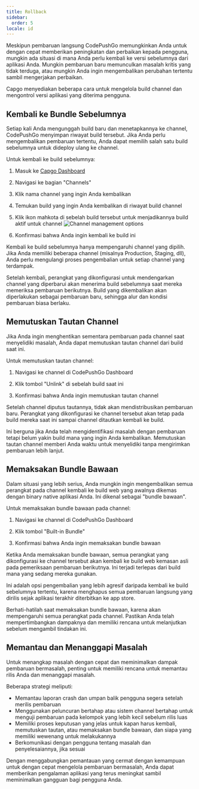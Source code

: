 ```yaml
---
title: Rollback
sidebar:
  order: 5
locale: id
---
```



Meskipun pembaruan langsung CodePushGo memungkinkan Anda untuk dengan cepat memberikan peningkatan dan perbaikan kepada pengguna, mungkin ada situasi di mana Anda perlu kembali ke versi sebelumnya dari aplikasi Anda. Mungkin pembaruan baru memunculkan masalah kritis yang tidak terduga, atau mungkin Anda ingin mengembalikan perubahan tertentu sambil mengerjakan perbaikan.

Capgo menyediakan beberapa cara untuk mengelola build channel dan mengontrol versi aplikasi yang diterima pengguna.

## Kembali ke Bundle Sebelumnya

Setiap kali Anda mengunggah build baru dan menetapkannya ke channel, CodePushGo menyimpan riwayat build tersebut. Jika Anda perlu mengembalikan pembaruan tertentu, Anda dapat memilih salah satu build sebelumnya untuk dideploy ulang ke channel.

Untuk kembali ke build sebelumnya:

<Steps>

1. Masuk ke [Capgo Dashboard](https://app.capgo.io)

2. Navigasi ke bagian "Channels"

3. Klik nama channel yang ingin Anda kembalikan

4. Temukan build yang ingin Anda kembalikan di riwayat build channel

5. Klik ikon mahkota di sebelah build tersebut untuk menjadikannya build aktif untuk channel
   ![Channel management options](/select_bundle.webp)

6. Konfirmasi bahwa Anda ingin kembali ke build ini

</Steps>

<Aside type="note">
Kembali ke build sebelumnya hanya mempengaruhi channel yang dipilih. Jika Anda memiliki beberapa channel (misalnya Production, Staging, dll), Anda perlu mengulangi proses pengembalian untuk setiap channel yang terdampak.
</Aside>

Setelah kembali, perangkat yang dikonfigurasi untuk mendengarkan channel yang diperbarui akan menerima build sebelumnya saat mereka memeriksa pembaruan berikutnya. Build yang dikembalikan akan diperlakukan sebagai pembaruan baru, sehingga alur dan kondisi pembaruan biasa berlaku.

## Memutuskan Tautan Channel

Jika Anda ingin menghentikan sementara pembaruan pada channel saat menyelidiki masalah, Anda dapat memutuskan tautan channel dari build saat ini.

Untuk memutuskan tautan channel:

1. Navigasi ke channel di CodePushGo Dashboard

2. Klik tombol "Unlink" di sebelah build saat ini

3. Konfirmasi bahwa Anda ingin memutuskan tautan channel

Setelah channel diputus tautannya, tidak akan mendistribusikan pembaruan baru. Perangkat yang dikonfigurasi ke channel tersebut akan tetap pada build mereka saat ini sampai channel ditautkan kembali ke build.

Ini berguna jika Anda telah mengidentifikasi masalah dengan pembaruan tetapi belum yakin build mana yang ingin Anda kembalikan. Memutuskan tautan channel memberi Anda waktu untuk menyelidiki tanpa mengirimkan pembaruan lebih lanjut.

## Memaksakan Bundle Bawaan

Dalam situasi yang lebih serius, Anda mungkin ingin mengembalikan semua perangkat pada channel kembali ke build web yang awalnya dikemas dengan binary native aplikasi Anda. Ini dikenal sebagai "bundle bawaan".

Untuk memaksakan bundle bawaan pada channel:

1. Navigasi ke channel di CodePushGo Dashboard

2. Klik tombol "Built-in Bundle"

3. Konfirmasi bahwa Anda ingin memaksakan bundle bawaan

Ketika Anda memaksakan bundle bawaan, semua perangkat yang dikonfigurasi ke channel tersebut akan kembali ke build web kemasan asli pada pemeriksaan pembaruan berikutnya. Ini terjadi terlepas dari build mana yang sedang mereka gunakan.

Ini adalah opsi pengembalian yang lebih agresif daripada kembali ke build sebelumnya tertentu, karena menghapus semua pembaruan langsung yang dirilis sejak aplikasi terakhir diterbitkan ke app store.

<Aside type="caution">
Berhati-hatilah saat memaksakan bundle bawaan, karena akan mempengaruhi semua perangkat pada channel. Pastikan Anda telah mempertimbangkan dampaknya dan memiliki rencana untuk melanjutkan sebelum mengambil tindakan ini.
</Aside>

## Memantau dan Menanggapi Masalah

Untuk menangkap masalah dengan cepat dan meminimalkan dampak pembaruan bermasalah, penting untuk memiliki rencana untuk memantau rilis Anda dan menanggapi masalah.

Beberapa strategi meliputi:

- Memantau laporan crash dan umpan balik pengguna segera setelah merilis pembaruan
- Menggunakan peluncuran bertahap atau sistem channel bertahap untuk menguji pembaruan pada kelompok yang lebih kecil sebelum rilis luas
- Memiliki proses keputusan yang jelas untuk kapan harus kembali, memutuskan tautan, atau memaksakan bundle bawaan, dan siapa yang memiliki wewenang untuk melakukannya
- Berkomunikasi dengan pengguna tentang masalah dan penyelesaiannya, jika sesuai

Dengan menggabungkan pemantauan yang cermat dengan kemampuan untuk dengan cepat mengelola pembaruan bermasalah, Anda dapat memberikan pengalaman aplikasi yang terus meningkat sambil meminimalkan gangguan bagi pengguna Anda.